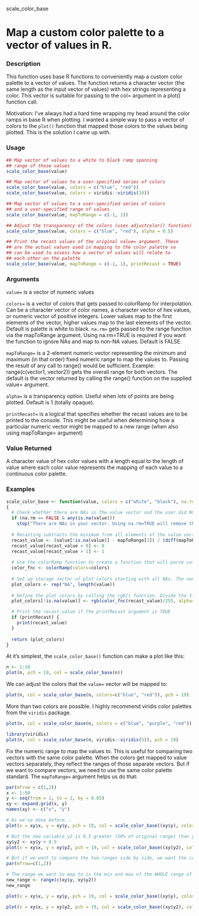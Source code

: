 scale_color_base

# Map a custom color palette to a vector of values in R.

### Description 

This function uses base R functions to conveniently map a custom color palette to a vector of values. The function returns a character vector (the same length as the input vector of values) with hex strings representing a color. This vector is suitable for passing to the col= argument in a plot() function call.

Motivation: I've always had a hard time wrapping my head around the color ramps in base R when plotting. I wanted a simple way to pass a vector of colors to the `plot()` function that mapped those colors to the values being plotted. This is the solution I came up with.

### Usage

```r
## Map vector of values to a white to black ramp spanning
## range of those values
scale_color_base(value)

## Map vector of values to a user-specified series of colors
scale_color_base(value, colors = c("blue", "red"))
scale_color_base(value, colors = viridis::viridis(10))

## Map vector of values to a user-specified series of colors
## and a user-specified range of values
scale_color_base(value, mapToRange = c(-1, 1))

## Adjust the transparency of the colors (uses adjustcolor() function)
scale_color_base(value, colors = c("blue", "red"), alpha = 0.5)

## Print the recast values of the original value= argument. These 
## are the actual values used in mapping to the color palette so
## can be used to assess how a vector of values will relate to
## each other on the palette
scale_color_base(value, mapToRange = c(-1, 1), printRecast = TRUE)

```
### Arguments 

`value=` is a vector of numeric values

`colors=` is a vector of colors that gets passed to colorRamp for interpolation. Can be a character vector of color names, a character vector of hex values, or numeric vector of positive integers. Lower values map to the first elements of the vector, higher values map to the last elements of the vector. Default is palette is white to black. 
`na.rm=` gets passed to the range function via the mapToRange argument. Using na.rm=TRUE is required if you want the function to ignore NAs and map to non-NA values. Default is FALSE.

`mapToRange=` is a 2-element numeric vector representing the minimum and maximum (in that order) fixed numeric range to map the values to.  Passing the result of any call to range() would be sufficient. Example: range(c(vector1, vector2)) gets the overall range for both vectors. The default is the vector returned by calling the range() function on the supplied value= argument.

`alpha=` is a transparency option. Useful when lots of points are being plotted. Default is 1 (totally opaque).

`printRecast=` is a logical that specifies whether the recast values are to be printed to the console. This might be useful when determining how a particular numeric vector might be mapped to a new range (when also using mapToRange= argument)

### Value Returned
A character value of hex color values with a length equal to the length of value where each color value represents the mapping of each value to a continuous color palette.

### Examples

```r
scale_color_base <- function(value, colors = c("white", "black"), na.rm = FALSE, mapToRange = range(value, na.rm = na.rm), alpha = 1, printRecast = FALSE)
{
  # Check whether there are NAs in the value vector and the user did NOT specify to deal with them. Error results if both of these are true
  if (na.rm == FALSE & any(is.na(value)))
    stop("There are NAs in your vector. Using na.rm=TRUE will remove them for the mapping calculations, but add them back in in the final vector. Try that.")
  
  # Recasting subtracts the minimum from all elements of the value vector and divides by the maximum of the frame-shifed vector. Use na.rm=TRUE if there are NAs. The result is a vector with a length of length(value) of 0's and 1's. Values below the minimum value get a 0 and values above the maximum value get a 1.
  recast_value <- (value[!is.na(value)] - mapToRange[1]) / (diff(mapToRange))
  recast_value[recast_value < 0] <- 0
  recast_value[recast_value > 1] <- 1
  
  # Use the colorRamp function to create a function that will parse values into a 3-column matrix of rgb fields. Specify the range that the colors should span (low to high)
  color_fnc <- colorRamp(colors=colors)
  
  # Set up storage vector of plot colors starting with all NAs. The non-NA colors will be put into their appropriate position in the vector  
  plot_colors <- rep("NA", length(value))
  
  # Define the plot colors by calling the rgb() function. Divide the 3-column matrix result of color.fnc by 255 such that values remain between 0 and 1. Refill the storage vector only in the places where the value vector wasn't an NA.
  plot_colors[!is.na(value)] <- rgb(color_fnc(recast_value)/255, alpha=alpha)

  # Print the recast_value if the printRecast argument is TRUE
  if (printRecast) {
    print(recast_value)
  }
  
  return (plot_colors)
}
```

At it's simplest, the `scale_color_base()` function can make a plot like this:

```r
n <- 1:10
plot(n, pch = 19, col = scale_color_base(n))
```

We can adjust the colors that the `value=` vector will be mapped to:

```r
plot(n, col = scale_color_base(n, colors=c("blue", "red")), pch = 19)
```

More than two colors are possible. I highly recommend viridis color palettes from the `viridis` package.

```r
plot(n, col = scale_color_base(n, colors = c("blue", "purple", "red")), pch = 19)

library(viridis)
plot(n, col = scale_color_base(n, viridis::viridis(5)), pch = 19)
```

Fix the numeric range to map the values to. This is useful for comparing two vectors with the same color palette. When the colors get mapped to value vectors separately, they reflect the ranges of those separate vectors. But if we want to compare vectors, we need to use the same color palette standard. The `mapToRange=` argument helps us do that:

```r
par(mfrow = c(1,2))
x <- 1:50
y <- seq(from = 1, to = 2, by = 0.05)
xy <- expand.grid(x, y)
names(xy) <- c("x", "y")

# As we've done before...
plot(x = xy$x, y = xy$y, pch = 19, col = scale_color_base((xy$y), colors = c("blue", "red")))

# But the new variable y2 is 0.5 greater (50% of original range) than y. Mapping to its range will show the exact same plot as when the range was 1 to 2 as when the range is 1.5 to 2.5:
xy$y2 <- xy$y + 0.5
plot(x = xy$x, y = xy$y2, pch = 19, col = scale_color_base((xy$y2), colors = c("blue", "red")))

# But if we want to compare the two ranges side by side, we want the color palette to reflect that the second range is greater than the first. So we can use the mapToRange to fix the range that we want to map the values of each vector to.
par(mfrow=c(1,2))

# The range we want to map to is the min and max of the WHOLE range of the data, including both vectors.
new_range <- range(c(xy$y, xy$y2))
new_range

plot(x = xy$x, y = xy$y, pch = 19, col = scale_color_base((xy$y), colors = c("blue", "red"), mapToRange = new_range))

plot(x = xy$x, y = xy$y2, pch = 19, col = scale_color_base((xy$y2), colors = c("blue", "red"), mapToRange = new_range))
```
